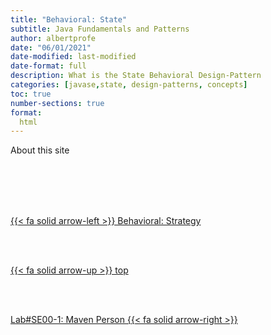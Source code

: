 ```yaml
---
title: "Behavioral: State"
subtitle: Java Fundamentals and Patterns
author: albertprofe
date: "06/01/2021"
date-modified: last-modified
date-format: full
description: What is the State Behavioral Design-Pattern
categories: [javase,state, design-patterns, concepts]
toc: true
number-sections: true
format:
  html
---
```


About this site


<!--- navLinks -->
<br><br>
<div class=row>
<br>
<div class='column left previous'>
<br>
[{{< fa solid arrow-left >}} Behavioral: Strategy](/javase/se-pattern-strategy.qmd)
<br>
</div>
<br>
<div class='column center'>
<br>
[{{< fa solid arrow-up >}} top](#top)
<br>
</div>
<br>
<div class='column right next'>
<br>
[Lab#SE00-1: Maven Person  {{< fa solid arrow-right >}}](/javase/selab0-1.qmd)
<br>
</div>
<br>
</div>

